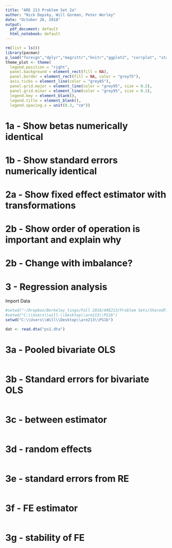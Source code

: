 ```yaml
---
title: "ARE 213 Problem Set 2a"
author: "Nick Depsky, Will Gorman, Peter Worley"
date: "October 26, 2018"
output:
  pdf_document: default
  html_notebook: default
---
```


```r
rm(list = ls())
library(pacman)
p_load("foreign","dplyr","magrittr","knitr","ggplot2", "corrplot", "stargazer", "glmnet","splines")
theme_plot <- theme(
  legend.position = "right",
  panel.background = element_rect(fill = NA),
  panel.border = element_rect(fill = NA, color = "grey75"),
  axis.ticks = element_line(color = "grey85"),
  panel.grid.major = element_line(color = "grey95", size = 0.2),
  panel.grid.minor = element_line(color = "grey95", size = 0.2),
  legend.key = element_blank(),
  legend.title = element_blank(),
  legend.spacing.x = unit(0.3, "cm"))

```

# 1a - Show betas numerically identical

# 1b - Show standard errors numerically identical


# 2a - Show fixed effect estimator with transformations

# 2b - Show order of operation is important and explain why

# 2b - Change with imbalance?

# 3 - Regression analysis

Import Data
```r
#setwd("~/Dropbox/Berkeley_tings/Fall 2018/ARE213/Problem Sets/SharedFiles/are213/PS1b")
#setwd("C:\\Users\\will-\\Desktop\\are213\\PS1b")
setwd("C:\\Users\\Will\\Desktop\\are213\\PS1b")

dat <- read.dta("ps1.dta")


```




# 3a - Pooled bivariate OLS



```r


```

# 3b - Standard errors for bivariate OLS



```r


```


# 3c - between estimator



```r


```

# 3d - random effects



```r


```

# 3e - standard errors from RE



```r


```

# 3f - FE estimator



```r


```

# 3g - stability of FE



```r


```





